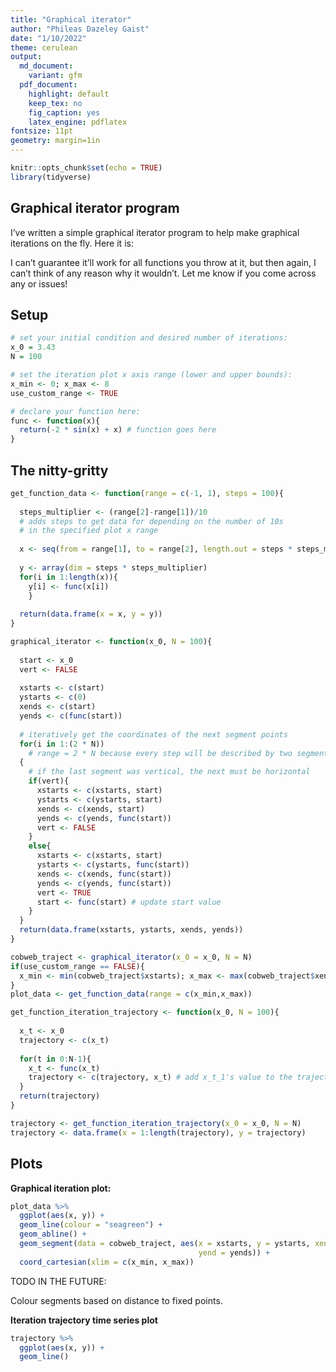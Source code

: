 ```yaml
---
title: "Graphical iterator"
author: "Phileas Dazeley Gaist"
date: "1/10/2022"
theme: cerulean
output:
  md_document:
    variant: gfm 
  pdf_document:
    highlight: default
    keep_tex: no
    fig_caption: yes
    latex_engine: pdflatex
fontsize: 11pt
geometry: margin=1in
---
```


```r
knitr::opts_chunk$set(echo = TRUE)
library(tidyverse)
```

## Graphical iterator program

I've written a simple graphical iterator program to help make graphical iterations
on the fly. Here it is:

I can't guarantee it'll work for all functions you throw at it, but then again, I 
can't think of any reason why it wouldn't. Let me know if you come across any or 
issues!

## Setup

```r
# set your initial condition and desired number of iterations:
x_0 = 3.43
N = 100

# set the iteration plot x axis range (lower and upper bounds):
x_min <- 0; x_max <- 8
use_custom_range <- TRUE

# declare your function here:
func <- function(x){
  return(-2 * sin(x) + x) # function goes here
}
```

## The nitty-gritty

```r
get_function_data <- function(range = c(-1, 1), steps = 100){
  
  steps_multiplier <- (range[2]-range[1])/10 
  # adds steps to get data for depending on the number of 10s 
  # in the specified plot x range
  
  x <- seq(from = range[1], to = range[2], length.out = steps * steps_multiplier)
  
  y <- array(dim = steps * steps_multiplier) 
  for(i in 1:length(x)){
    y[i] <- func(x[i])
    } 
  
  return(data.frame(x = x, y = y))
}

graphical_iterator <- function(x_0, N = 100){ 
  
  start <- x_0 
  vert <- FALSE 
  
  xstarts <- c(start)
  ystarts <- c(0)
  xends <- c(start)
  yends <- c(func(start)) 
  
  # iteratively get the coordinates of the next segment points
  for(i in 1:(2 * N)) 
    # range = 2 * N because every step will be described by two segments
  {
    # if the last segment was vertical, the next must be horizontal
    if(vert){
      xstarts <- c(xstarts, start)
      ystarts <- c(ystarts, start)
      xends <- c(xends, start)
      yends <- c(yends, func(start)) 
      vert <- FALSE
    }
    else{
      xstarts <- c(xstarts, start)
      ystarts <- c(ystarts, func(start)) 
      xends <- c(xends, func(start)) 
      yends <- c(yends, func(start)) 
      vert <- TRUE
      start <- func(start) # update start value
    }
  }
  return(data.frame(xstarts, ystarts, xends, yends))
}

cobweb_traject <- graphical_iterator(x_0 = x_0, N = N)
if(use_custom_range == FALSE){
  x_min <- min(cobweb_traject$xstarts); x_max <- max(cobweb_traject$xends)
}
plot_data <- get_function_data(range = c(x_min,x_max))

get_function_iteration_trajectory <- function(x_0, N = 100){
  
  x_t <- x_0
  trajectory <- c(x_t)
  
  for(t in 0:N-1){
    x_t <- func(x_t)
    trajectory <- c(trajectory, x_t) # add x_t_1's value to the trajectory vector
  }
  return(trajectory)
}

trajectory <- get_function_iteration_trajectory(x_0 = x_0, N = N)
trajectory <- data.frame(x = 1:length(trajectory), y = trajectory)
```

## Plots

**Graphical iteration plot:**

```r
plot_data %>% 
  ggplot(aes(x, y)) +
  geom_line(colour = "seagreen") +
  geom_abline() + 
  geom_segment(data = cobweb_traject, aes(x = xstarts, y = ystarts, xend = xends, 
                                          yend = yends)) +
  coord_cartesian(xlim = c(x_min, x_max))
```

TODO IN THE FUTURE: 

Colour segments based on distance to fixed points. 

**Iteration trajectory time series plot**

```r
trajectory %>% 
  ggplot(aes(x, y)) +
  geom_line()
```


